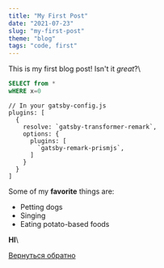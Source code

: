 ```yaml
---
title: "My First Post"
date: "2021-07-23"
slug: "my-first-post"
theme: "blog"
tags: "code, first"
---
```


This is my first blog post! Isn't it *great*?\

```sql
SELECT from *
wHERE x=0
```
```javascript{1,4-6}
// In your gatsby-config.js
plugins: [
  {
    resolve: `gatsby-transformer-remark`,
    options: {
      plugins: [
        `gatsby-remark-prismjs`,
      ]
    }
  }
]
```

Some of my **favorite** things are:

* Petting dogs
* Singing
* Eating potato-based foods

**HI**\




[Вернуться обратно](https://bobkov.tech/blog/)